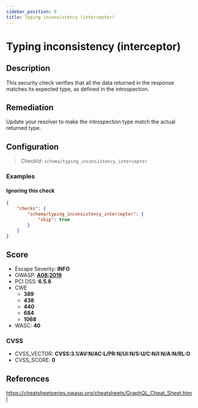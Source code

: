 ```yaml
---
sidebar_position: 0
title: Typing inconsistency (interceptor)
---
```


# Typing inconsistency (interceptor)

## Description

This security check verifies that all the data returned in the response matches its expected type, as defined in the introspection.

## Remediation

Update your resolver to make the introspection type match the actual returned type.


## Configuration

> CheckId: `schema/typing_inconsistency_interceptor`


### Examples


#### Ignoring this check

```json
{
    "checks": {
        "schema/typing_inconsistency_interceptor": {
            "skip": true
        }
    }
}
```




## Score

- Escape Severity: **<span className="info-severityom">INFO</span>**
- OWASP: **[A08:2019](https://github.com/OWASP/API-Security/blob/master/2019/en/src/0xa8-injection.md)**
- PCI DSS: **6.5.8**
- CWE
  - **389**
  - **438**
  - **440**
  - **684**
  - **1068**
- WASC: **40**



### CVSS

- CVSS_VECTOR: **CVSS:3.1/AV:N/AC:L/PR:N/UI:N/S:U/C:N/I:N/A:N/RL:O**
- CVSS_SCORE: **0**

## References

https://cheatsheetseries.owasp.org/cheatsheets/GraphQL_Cheat_Sheet.html
